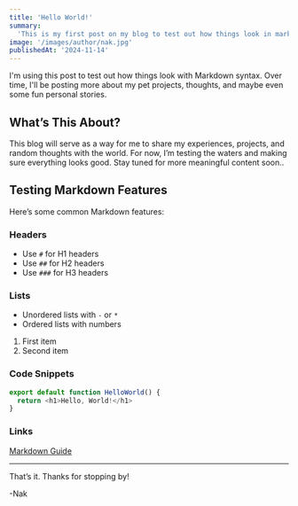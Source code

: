 ```yaml
---
title: 'Hello World!'
summary:
  'This is my first post on my blog to test out how things look in markdown.'
image: '/images/author/nak.jpg'
publishedAt: '2024-11-14'
---
```


I'm using this post to test out how things look with Markdown syntax. Over time,
I'll be posting more about my pet projects, thoughts, and maybe even some fun
personal stories.

## What’s This About?

This blog will serve as a way for me to share my experiences, projects, and
random thoughts with the world. For now, I’m testing the waters and making sure
everything looks good. Stay tuned for more meaningful content soon..

## Testing Markdown Features

Here’s some common Markdown features:

### Headers

- Use `#` for H1 headers
- Use `##` for H2 headers
- Use `###` for H3 headers

### Lists

- Unordered lists with `-` or `*`
- Ordered lists with numbers

1. First item
2. Second item

### Code Snippets

```javascript
export default function HelloWorld() {
  return <h1>Hello, World!</h1>
}
```

### Links

[Markdown Guide](https://www.markdownguide.org)

---

That’s it. Thanks for stopping by!

-Nak
